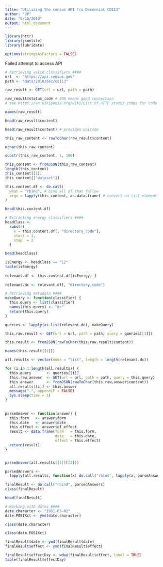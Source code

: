 ```yaml
---
title: "Utilizing the census API fro Decennial CD113"
author: "JP"
date: "5/10/2019"
output: html_document
---
```


```r
library(httr)
library(jsonlite)
library(lubridate)

options(stringsAsFactors = FALSE)
```

Failed attempt to access API
```r
# Retrieving valid classifiers ####
url  <- "https://api.census.gov"
path <- "data/2010/dec/cd113"

raw_result <- GET(url = url, path = path)

raw_result$status_code # 200 means good connection 
# see https://en.wikipedia.org/wiki/List_of_HTTP_status_codes for code meanings

names(raw_result)
```

```r
head(raw_result$content)

head(raw_result$content) # provides unicode

this_raw_content <- rawToChar(raw_result$content)

nchar(this_raw_content)

substr(this_raw_content, 1, 100)

this_content <- fromJSON(this_raw_content)
length(this_content)
this_content[[1]]
this_content[["dataset"]]
```

```r

this.content.df <- do.call(
  what = "rbind", # bind all df that follow
  args = lapply(this_content, as.data.frame) # convert ea list element to df
)

head(this.content.df)

# Extracting energy classifiers ####
headClass <- 
  substr(
    x = this.content.df[, "directory_code"],
    start = 1,
    stop  = 2
  )

head(headClass)

isEnergy <- headClass == "12"
table(isEnergy) 
  
relevant.df <- this.content.df[isEnergy, ]
  
relevant.dc <- relevant.df[, "directory_code"]

# Retrieving metadata ####
makeQuery <- function(classifier) {
  this.query <- list(classifier)
  names(this.query) <- "dc"
  return(this.query)
}

queries <- lapply(as.list(relevant.dc), makeQuery)

this.raw.result <- GET(url = url, path = path, query = queries[[1]])

this.result <- fromJSON(rawToChar(this.raw.result$content))

names(this.result[[1]])

all.results <- vector(mode = "list", length = length(relevant.dc))

for (i in 1:length(all.results)) {
  this.query       <- queries[[i]]
  this.raw.answer  <- GET(url = url, path = path, query = this.query)
  this.answer      <- fromJSON(rawToChar(this.raw.answer$content))
  all.results[[i]] <- this.answer
  message(".", appendLF = FALSE)
  Sys.sleep(time = 1)
}
  
 
parseAnswer <- function(answer) {
  this.form   <- answer$form
  this.date   <- answer$date
  this.effect <- answer$of_effect
  result <- data.frame(form   = this.form,
                       date   = this.date,
                       effect = this.effect)
  return(result)
}


parseAnswer(all.results[[1]][[2]])

parsedAnswers <- 
  lapply(all.results, function(x) do.call("rbind", lapply(x, parseAnswer)))

finalResult <- do.call("rbind", parsedAnswers)
class(finalResult) 

head(finalResult)

# Working with dates ####
date.character <- "1981-05-02"
date.POSIXct <- ymd(date.character)

class(date.character)

class(date.POSIXct) 

finalResult$date <- ymd(finalResult$date)
finalResult$effect <- ymd(finalResult$effect)

finalResult$effectDay <- wday(finalResult$effect, label = TRUE)
table(finalResult$effectDay) 

```


